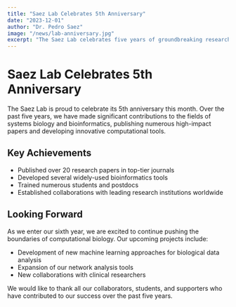 ```yaml
---
title: "Saez Lab Celebrates 5th Anniversary"
date: "2023-12-01"
author: "Dr. Pedro Saez"
image: "/news/lab-anniversary.jpg"
excerpt: "The Saez Lab celebrates five years of groundbreaking research in systems biology and bioinformatics."
---
```


# Saez Lab Celebrates 5th Anniversary

The Saez Lab is proud to celebrate its 5th anniversary this month. Over the past five years, we have made significant contributions to the fields of systems biology and bioinformatics, publishing numerous high-impact papers and developing innovative computational tools.

## Key Achievements

- Published over 20 research papers in top-tier journals
- Developed several widely-used bioinformatics tools
- Trained numerous students and postdocs
- Established collaborations with leading research institutions worldwide

## Looking Forward

As we enter our sixth year, we are excited to continue pushing the boundaries of computational biology. Our upcoming projects include:

- Development of new machine learning approaches for biological data analysis
- Expansion of our network analysis tools
- New collaborations with clinical researchers

We would like to thank all our collaborators, students, and supporters who have contributed to our success over the past five years. 